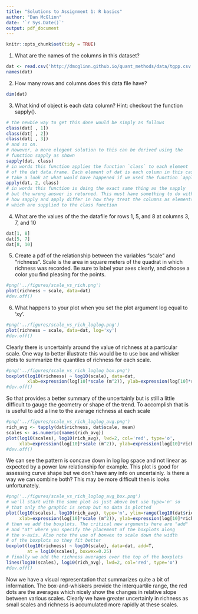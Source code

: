 ```yaml
---
title: "Solutions to Assignment 1: R basics"
author: "Dan McGlinn"
date: '`r Sys.Date()`'
output: pdf_document
---
```


```r
knitr::opts_chunk$set(tidy = TRUE)
```

1) What are the names of the columns in this dataset?

```r
dat <- read.csv('http://dmcglinn.github.io/quant_methods/data/tgpp.csv')
names(dat)
```

2) How many rows and columns does this data file have?

```r
dim(dat)
```

3) What kind of object is each data column? Hint: checkout the function sapply().

```r
# the newbie way to get this done would be simply as follows
class(dat[ , 1])
class(dat[ , 2])
class(dat[ , 3])
# and so on. 
# However, a more elegent solution to this can be derived using the
# function sapply as shown
sapply(dat, class)
# in words this function applies the function `class` to each element
# of the dat data.frame. Each element of dat is each column in this case
# take a look at what would have happened if we used the function `apply()`
apply(dat, 2, class)
# in words this function is doing the exact same thing as the sapply
# but the wrong answer is returned. This must have something to do with
# how sapply and apply differ in how they treat the columns as elements
# which are supplied to the class function
```

4) What are the values of the the datafile for rows 1, 5, and 8 at columns 3, 
7, and 10

```r
dat[1, 8]
dat[5, 7]
dat[8, 10]
```

5) Create a pdf of the relationship between the variables "scale" and "richness". 
Scale is the area in square meters of the quadrat in which richness was
recorded. Be sure to label your axes clearly, and choose a color you find
pleasing for the points. 

```r
#png('../figures/scale_vs_rich.png')
plot(richness ~ scale, data=dat)
#dev.off()
```

6) What happens to your plot when you set the plot argument log equal to 'xy'.
```r
#png('../figures/scale_vs_rich_loglog.png')
plot(richness ~ scale, data=dat, log='xy')
#dev.off()
```

Clearly there is uncertainly around the value of richness at a particular scale.
One way to better illustrate this would be to use box and whisker plots to
summarize the quantiles of richness for each scale.

```r
#png('../figures/scale_vs_rich_loglog_box.png')
boxplot(log10(richness) ~ log10(scale), data=dat, 
        xlab=expression(log[10]*scale (m^2)), ylab=expression(log[10]*richness))
#dev.off()
```

So that provides a better summary of the uncertainly but is still a little
difficult to gauge the geometry or shape of the trend. To accomplish that is is
useful to add a line to the average richness at each scale

```r
#png('../figures/scale_vs_rich_loglog_avg.png')
rich_avg <- tapply(dat$richness, dat$scale, mean)
scales <- as.numeric(names(rich_avg))
plot(log10(scales), log10(rich_avg), lwd=2, col='red', type='o',
     xlab=expression(log[10]*scale (m^2)), ylab=expression(log[10]*richness))
#dev.off()
```

We can see the pattern is concave down in log log space and not linear as
expected by a power law relationship for example. This plot is good for
assessing curve shape but we don't have any info on uncertainly. Is there a way
we can combine both? This may be more difficult then is looks unfortunately.

```r
#png('../figures/scale_vs_rich_loglog_avg_box.png')
# we'll start with the same plot as just above but use type='n' so 
# that only the graphic is setup but no data is plotted
plot(log10(scales), log10(rich_avg), type='n', ylim=range(log10(dat$richness), finite=T),
     xlab=expression(log[10]*scale (m^2)), ylab=expression(log[10]*richness))
# then we add the boxplots. The critical new arguments here are "add"
# and "at" where you specify the placement of the boxplots along
# the x-axis. Also note the use of boxwex to scale down the width 
# of the boxplots so they fit better 
boxplot(log10(richness) ~ log10(scale), data=dat, add=T,
        at = log10(scales), boxwex=0.25)
# finally we add the richness averages over the top of the boxplots
lines(log10(scales), log10(rich_avg), lwd=2, col='red', type='o')
#dev.off()
```

Now we have a visual representation that summarizes quite a bit of 
information. The box-and-whiskers provide the interquartile range, 
the red dots are the averages which nicely show the changes in relative
slope between various scales. Clearly we have greater uncertainly in 
richness as small scales and richness is accumulated more rapidly at
these scales. 